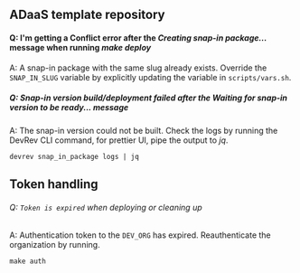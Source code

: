 ## ADaaS template repository

#### Q: I'm getting a __Conflict__ error after the _Creating snap-in package..._ message when running _make deploy_

A: A snap-in package with the same slug already exists.
Override the `SNAP_IN_SLUG` variable by explicitly updating the variable in `scripts/vars.sh`.

##### Q: Snap-in version _build/deployment failed_ after the _Waiting for snap-in version to be ready..._ message

A: The snap-in version could not be built.
Check the logs by running the DevRev CLI command, for prettier UI, pipe the output to _jq_.
```
devrev snap_in_package logs | jq
```

## Token handling

###### Q: `Token is expired` when deploying or cleaning up

A: Authentication token to the `DEV_ORG` has expired. Reauthenticate the organization by running.
```
make auth
```

